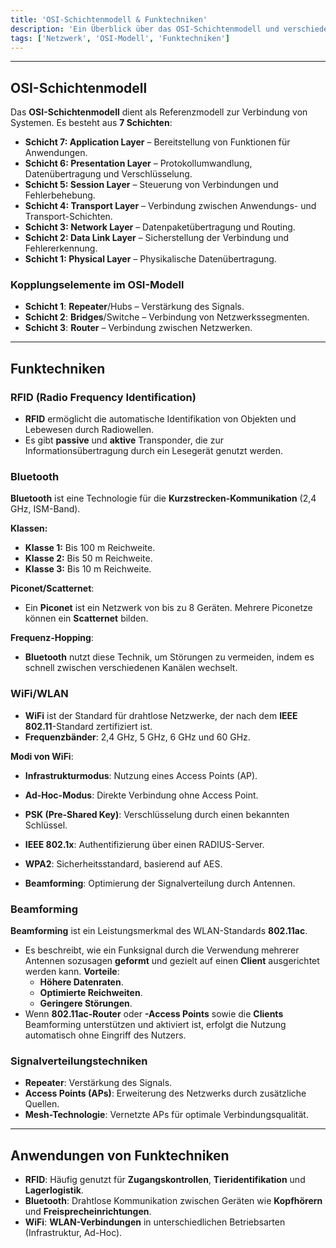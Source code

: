 ```yaml
---
title: 'OSI-Schichtenmodell & Funktechniken'
description: 'Ein Überblick über das OSI-Schichtenmodell und verschiedene Funktechniken.'
tags: ['Netzwerk', 'OSI-Modell', 'Funktechniken']
---
```

---
## OSI-Schichtenmodell

Das **OSI-Schichtenmodell** dient als Referenzmodell zur Verbindung von Systemen. Es besteht aus **7 Schichten**:

- **Schicht 7: Application Layer** – Bereitstellung von Funktionen für Anwendungen.
- **Schicht 6: Presentation Layer** – Protokollumwandlung, Datenübertragung und Verschlüsselung.
- **Schicht 5: Session Layer** – Steuerung von Verbindungen und Fehlerbehebung.
- **Schicht 4: Transport Layer** – Verbindung zwischen Anwendungs- und Transport-Schichten.
- **Schicht 3: Network Layer** – Datenpaketübertragung und Routing.
- **Schicht 2: Data Link Layer** – Sicherstellung der Verbindung und Fehlererkennung.
- **Schicht 1: Physical Layer** – Physikalische Datenübertragung.

### Kopplungselemente im OSI-Modell

- **Schicht 1**: **Repeater**/Hubs – Verstärkung des Signals.
- **Schicht 2**: **Bridges**/Switche – Verbindung von Netzwerkssegmenten.
- **Schicht 3**: **Router** – Verbindung zwischen Netzwerken.

---

## Funktechniken

### RFID (Radio Frequency Identification)

- **RFID** ermöglicht die automatische Identifikation von Objekten und Lebewesen durch Radiowellen.
- Es gibt **passive** und **aktive** Transponder, die zur Informationsübertragung durch ein Lesegerät genutzt werden.

### Bluetooth

**Bluetooth** ist eine Technologie für die **Kurzstrecken-Kommunikation** (2,4 GHz, ISM-Band).

**Klassen:**
  - **Klasse 1:** Bis 100 m Reichweite.
  - **Klasse 2:** Bis 50 m Reichweite.
  - **Klasse 3:** Bis 10 m Reichweite.
  
**Piconet/Scatternet**:
  - Ein **Piconet** ist ein Netzwerk von bis zu 8 Geräten. Mehrere Piconetze können ein **Scatternet** bilden.
  
**Frequenz-Hopping**:
  - **Bluetooth** nutzt diese Technik, um Störungen zu vermeiden, indem es schnell zwischen verschiedenen Kanälen wechselt.

### WiFi/WLAN

- **WiFi** ist der Standard für drahtlose Netzwerke, der nach dem **IEEE 802.11**-Standard zertifiziert ist.
- **Frequenzbänder**: 2,4 GHz, 5 GHz, 6 GHz und 60 GHz.
  
**Modi von WiFi**:
- **Infrastrukturmodus**: Nutzung eines Access Points (AP).
- **Ad-Hoc-Modus**: Direkte Verbindung ohne Access Point.

- **PSK (Pre-Shared Key)**: Verschlüsselung durch einen bekannten Schlüssel.
- **IEEE 802.1x**: Authentifizierung über einen RADIUS-Server.
- **WPA2**: Sicherheitsstandard, basierend auf AES.
- **Beamforming**: Optimierung der Signalverteilung durch Antennen.

### Beamforming

**Beamforming** ist ein Leistungsmerkmal des WLAN-Standards **802.11ac**.
- Es beschreibt, wie ein Funksignal durch die Verwendung mehrerer Antennen sozusagen **geformt** und gezielt auf einen **Client** ausgerichtet werden kann.
**Vorteile**:
  - **Höhere Datenraten**.
  - **Optimierte Reichweiten**.
  - **Geringere Störungen**.
- Wenn **802.11ac-Router** oder **-Access Points** sowie die **Clients** Beamforming unterstützen und aktiviert ist, erfolgt die Nutzung automatisch ohne Eingriff des Nutzers.

### Signalverteilungstechniken

- **Repeater**: Verstärkung des Signals.
- **Access Points (APs)**: Erweiterung des Netzwerks durch zusätzliche Quellen.
- **Mesh-Technologie**: Vernetzte APs für optimale Verbindungsqualität.

---

## Anwendungen von Funktechniken

- **RFID**: Häufig genutzt für **Zugangskontrollen**, **Tieridentifikation** und **Lagerlogistik**.
- **Bluetooth**: Drahtlose Kommunikation zwischen Geräten wie **Kopfhörern** und **Freisprecheinrichtungen**.
- **WiFi**: **WLAN-Verbindungen** in unterschiedlichen Betriebsarten (Infrastruktur, Ad-Hoc).


